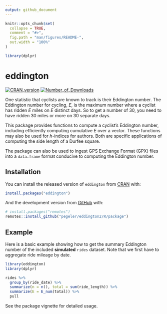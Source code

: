 ```yaml
---
output: github_document
---
```


<!-- README.md is generated from README.Rmd. Please edit that file -->

```r
knitr::opts_chunk$set(
  collapse = TRUE,
  comment = "#>",
  fig.path = "man/figures/README-",
  out.width = "100%"
)

library(dplyr)
```
# eddington

<!-- badges: start -->
[![CRAN\_version](http://www.r-pkg.org/badges/version/eddington)](https://cran.r-project.org/package=eddington)
[![Number\_of\_Downloads](https://cranlogs.r-pkg.org/badges/grand-total/eddington)](https://cran.r-project.org/package=eddington)
<!-- badges: end -->

One statistic that cyclists are known to track is their Eddington number. The
Eddington number for cycling, _E_, is the maximum number where a cyclist has
ridden _E_ miles on _E_ distinct days. So to get a number of 30, you need to
have ridden 30 miles or more on 30 separate days.

This package provides functions to compute a cyclist's Eddington number,
including efficiently computing cumulative _E_ over a vector. These functions
may also be used for _h_-indices for authors. Both are specific applications of
computing the side length of a Durfee square.

The package can also be used to ingest GPS Exchange Format (GPX) files into a
`data.frame` format conducive to computing the Eddington number.

## Installation

You can install the released version of `eddington` from
[CRAN](https://CRAN.R-project.org) with:

``` r
install.packages("eddington")
```

And the development version from [GitHub](https://github.com/) with:

``` r
# install.packages("remotes")
remotes::install_github("pegeler/eddington2/R/package")
```

## Example

Here is a basic example showing how to get the summary Eddington number of the
included **simulated** `rides` dataset. Note that we first have to aggregate
ride mileage by date.

```r
library(eddington)
library(dplyr)

rides %>%
  group_by(ride_date) %>%
  summarize(n = n(), total = sum(ride_length)) %>% 
  summarize(E = E_num(total)) %>% 
  pull
```

See the package vignette for detailed usage. 
